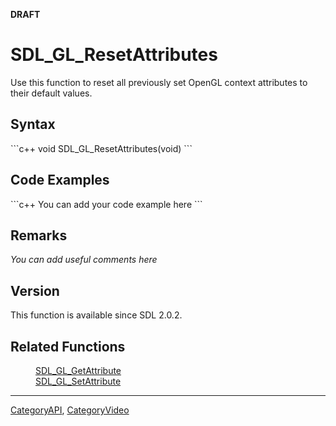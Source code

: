 <!-- pragma section-numbers off -->
<!-- pragma camelcase off -->
'''DRAFT'''

<!-- #*^*^*^*^*See http://wiki.libsdl.org/moin.cgi/SGFunctions for details on editing this page*^*^*^*^* -->


= SDL_GL_ResetAttributes =
Use this function to reset all previously set OpenGL context attributes to their default values.




== Syntax ==
```c++
void SDL_GL_ResetAttributes(void)
```


== Code Examples ==
```c++
You can add your code example here
```

<!-- #Leave this section as-is unless you have a code example to put in.  In that case, replace You can add your code example here with your code example following the Style Guide instructions.  Leave the rest of the markup alone and delete this comment. -->


== Remarks ==
''You can add useful comments here''

<!-- #Leave this section as-is unless you have a remark to put in.  In that case, replace ''You can add useful comments here'' with your remark(s) following the Style Guide instructions.  Leave the rest of the markup alone and delete this comment. -->

== Version ==
This function is available since SDL 2.0.2.

== Related Functions ==
:[[SDL_GL_GetAttribute]]
:[[SDL_GL_SetAttribute]]
<!-- #Remove this section if empty -->

----
[[CategoryAPI]], [[CategoryVideo]]
<!-- #See the Style Guide for instructions on editing the footer. -->
